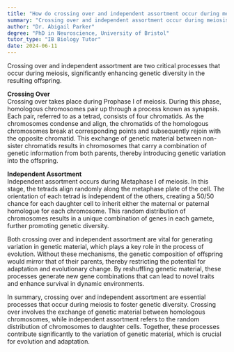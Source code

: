 ```yaml
---
title: "How do crossing over and independent assortment occur during meiosis?"
summary: "Crossing over and independent assortment occur during meiosis to increase genetic diversity in offspring."
author: "Dr. Abigail Parker"
degree: "PhD in Neuroscience, University of Bristol"
tutor_type: "IB Biology Tutor"
date: 2024-06-11
---
```


Crossing over and independent assortment are two critical processes that occur during meiosis, significantly enhancing genetic diversity in the resulting offspring.

**Crossing Over**  
Crossing over takes place during Prophase I of meiosis. During this phase, homologous chromosomes pair up through a process known as synapsis. Each pair, referred to as a tetrad, consists of four chromatids. As the chromosomes condense and align, the chromatids of the homologous chromosomes break at corresponding points and subsequently rejoin with the opposite chromatid. This exchange of genetic material between non-sister chromatids results in chromosomes that carry a combination of genetic information from both parents, thereby introducing genetic variation into the offspring.

**Independent Assortment**  
Independent assortment occurs during Metaphase I of meiosis. In this stage, the tetrads align randomly along the metaphase plate of the cell. The orientation of each tetrad is independent of the others, creating a 50/50 chance for each daughter cell to inherit either the maternal or paternal homologue for each chromosome. This random distribution of chromosomes results in a unique combination of genes in each gamete, further promoting genetic diversity.

Both crossing over and independent assortment are vital for generating variation in genetic material, which plays a key role in the process of evolution. Without these mechanisms, the genetic composition of offspring would mirror that of their parents, thereby restricting the potential for adaptation and evolutionary change. By reshuffling genetic material, these processes generate new gene combinations that can lead to novel traits and enhance survival in dynamic environments.

In summary, crossing over and independent assortment are essential processes that occur during meiosis to foster genetic diversity. Crossing over involves the exchange of genetic material between homologous chromosomes, while independent assortment refers to the random distribution of chromosomes to daughter cells. Together, these processes contribute significantly to the variation of genetic material, which is crucial for evolution and adaptation.
    